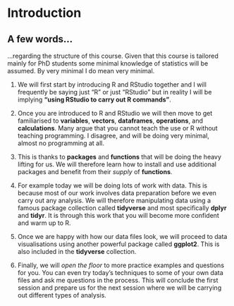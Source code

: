 # Introduction {#intro}

## A few words...

...regarding the structure of this course. Given that this course is tailored mainly for PhD students some minimal knowledge of statistics will be assumed. By very minimal I do mean very minimal.  

1. We will first start by introducing R and RStudio together and I will frequently be saying just "R" or just "RStudio" but in reality I will be implying **"using RStudio to carry out R commands"**.  

2. Once you are introduced to R and RStudio we will then move to get familiarised to **variables**, **vectors**, **dataframes**, **operations**, and **calculations**. Many argue that you cannot teach the use or R without teaching programming. I disagree, and will be doing very minimal, almost no programming at all.  

3. This is thanks to **packages** and **functions** that will be doing the heavy lifting for us. We will therefore learn how to install and use additional packages and benefit from their *supply* of **functions**.

4. For example today we will be doing lots of work with data. This is because most of our work involves data preparation before we even carry out any analysis. We will therefore manipulating data using a famous package collection called **tidyverse** and most specifically **dplyr** and **tidyr**. It is through this work that you will become more confident and warm up to R.  

5. Once we are happy with how our data files look, we will proceed to data visualisations using another powerful package called **ggplot2**. This is also included in the **tidyverse** collection.  

6. Finally, we will *open the floor* to more practice examples and questions for you. You can even try today's techniques to some of your own data files and ask me questions in the process. This will conclude the first session and prepare us for the next session where we will be carrying out different types of analysis.


